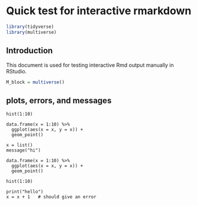 # Quick test for interactive rmarkdown

```r
library(tidyverse)
library(multiverse)
```

## Introduction

This document is used for testing interactive Rmd output manually in RStudio.

```r
M_block = multiverse()
```

## plots, errors, and messages

```multiverse
hist(1:10)
```

```multiverse
data.frame(x = 1:10) %>%
  ggplot(aes(x = x, y = x)) +
  geom_point()
```


```multiverse
x = list()
message("hi")

data.frame(x = 1:10) %>%
  ggplot(aes(x = x, y = x)) +
  geom_point()

hist(1:10)

print("hello")
x = x + 1   # should give an error
```
